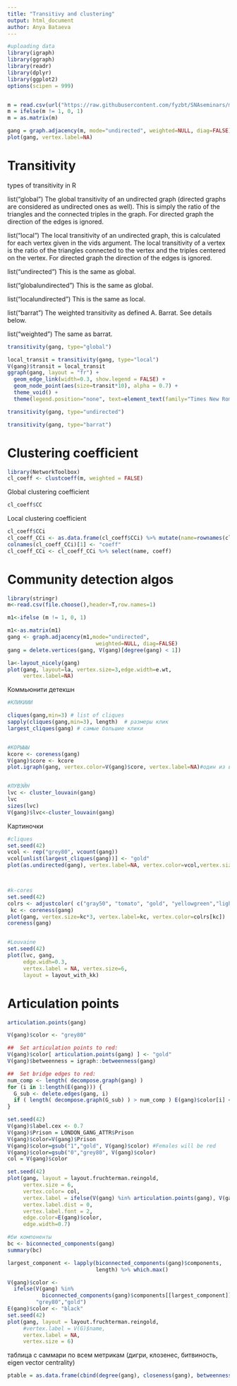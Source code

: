 ```yaml
---
title: "Transitivy and clustering"
output: html_document
author: Anya Bataeva
---
```


```r
#uploading data
library(igraph)
library(ggraph)
library(readr)
library(dplyr)
library(ggplot2)
options(scipen = 999)


m = read.csv(url("https://raw.githubusercontent.com/fyzbt/SNAseminars/master/data/LONDON_GANG.csv"), header=T, row.names=1) # загружаем датасет со связями
m = ifelse(m != 1, 0, 1)
m = as.matrix(m)

gang = graph.adjacency(m, mode="undirected", weighted=NULL, diag=FALSE)
plot(gang, vertex.label=NA)
```

# Transitivity

types of transitivity in R

list("global")
The global transitivity of an undirected graph (directed graphs are considered as undirected ones as well). This is simply the ratio of the triangles and the connected triples in the graph. For directed graph the direction of the edges is ignored.

list("local")
The local transitivity of an undirected graph, this is calculated for each vertex given in the vids argument. The local transitivity of a vertex is the ratio of the triangles connected to the vertex and the triples centered on the vertex. For directed graph the direction of the edges is ignored.

list("undirected")
This is the same as global.

list("globalundirected")
This is the same as global.

list("localundirected")
This is the same as local.

list("barrat")
The weighted transitivity as defined A. Barrat. See details below.

list("weighted")
The same as barrat.


```r
transitivity(gang, type="global")
```

```r
local_transit = transitivity(gang, type="local")
V(gang)$transit = local_transit
ggraph(gang, layout = "fr") +
  geom_edge_link(width=0.3, show.legend = FALSE) +
  geom_node_point(aes(size=transit*10), alpha = 0.7) +
  theme_void() +
  theme(legend.position="none", text=element_text(family="Times New Roman"))
```

```r
transitivity(gang, type="undirected")
```

```r
transitivity(gang, type="barrat")
```


# Clustering coefficient
```r
library(NetworkToolbox)
cl_coeff <- clustcoeff(m, weighted = FALSE)
```
Global clustering coefficient
```r
cl_coeff$CC
```
Local clustering coefficient
```r
cl_coeff$CCi
cl_coeff_CCi <- as.data.frame(cl_coeff$CCi) %>% mutate(name=rownames(cl_coeff_CCi)) 
colnames(cl_coeff_CCi)[1] <- "coeff"
cl_coeff_CCi <- cl_coeff_CCi %>% select(name, coeff)
```

# Community detection algos

```r
library(stringr)
m<-read.csv(file.choose(),header=T,row.names=1)

m1<-ifelse (m != 1, 0, 1)

m1<-as.matrix(m1)
gang <- graph.adjacency(m1,mode="undirected",
                            weighted=NULL, diag=FALSE)
gang = delete.vertices(gang, V(gang)[degree(gang) < 1])

la<-layout_nicely(gang)
plot(gang, layout=la, vertex.size=3,edge.width=e.wt,
     vertex.label=NA)

```

Коммьюнити детекшн

```r
#КЛИКИИИ

cliques(gang,min=3) # list of cliques
sapply(cliques(gang,min=3), length)  # размеры клик
largest_cliques(gang) # самые большие клики


#КОРЫЫЫ
kcore <- coreness(gang)    
V(gang)$core <- kcore   
plot.igraph(gang, vertex.color=V(gang)$core, vertex.label=NA)#один из вариантов визуализации


#ЛУВЭЙН
lvc <- cluster_louvain(gang)
lvc
sizes(lvc)
V(gang)$lvc<-cluster_louvain(gang)


```

Картиночки

```r
#cliques
set.seed(42)
vcol <- rep("grey80", vcount(gang))
vcol[unlist(largest_cliques(gang))] <- "gold"
plot(as.undirected(gang), vertex.label=NA, vertex.color=vcol,vertex.size=6,edge.width=0.7)



#k-cores
set.seed(42)
colrs <- adjustcolor( c("gray50", "tomato", "gold", "yellowgreen","lightblue","darkslateblue"), alpha=.6)
 kc <- coreness(gang)
plot(gang, vertex.size=kc*3, vertex.label=kc, vertex.color=colrs[kc])
coreness(gang)


#Louvaine
set.seed(42)
plot(lvc, gang,
     edge.widh=0.3,
     vertex.label = NA, vertex.size=6,
     layout = layout_with_kk)

```

# Articulation points
```r
articulation.points(gang)

V(gang)$color <- "grey80"

##  Set articulation points to red:
V(gang)$color[ articulation.points(gang) ] <- "gold"
V(gang)$betweenness = igraph::betweenness(gang)

##  Set bridge edges to red:
num_comp <- length( decompose.graph(gang) )
for (i in 1:length(E(gang))) {
  G_sub <- delete.edges(gang, i)
  if ( length( decompose.graph(G_sub) ) > num_comp ) E(gang)$color[i] <- "red"
}

set.seed(42)
V(gang)$label.cex <- 0.7
V(gang)$Prison = LONDON_GANG_ATTR$Prison
V(gang)$color=V(gang)$Prison
V(gang)$color=gsub("1","gold", V(gang)$color) #Females will be red
V(gang)$color=gsub("0","grey80", V(gang)$color)
col = V(gang)$color

set.seed(42)
plot(gang, layout = layout.fruchterman.reingold, 
     vertex.size = 6,
     vertex.color= col,
     vertex.label = ifelse(V(gang) %in% articulation.points(gang), V(gang), NA),
     vertex.label.dist = 0,
     vertex.label.font = 2,
     edge.color=E(gang)$color,
     edge.width=0.7)

#би компоненты
bc <- biconnected_components(gang)
summary(bc)

largest_component <- lapply(biconnected_components(gang)$components, 
                            length) %>% which.max()

V(gang)$color <- 
  ifelse(V(gang) %in%
           biconnected_components(gang)$components[[largest_component]],
         "grey80","gold")
E(gang)$color <- "black"
set.seed(42)
plot(gang, layout = layout.fruchterman.reingold, 
     #vertex.label = V(G)$name,
     vertex.label = NA,
     vertex.size = 6)
```

таблица с саммари по всем метрикам (дигри, клозенес, битвиность, eigen vector centrality)
```r
ptable = as.data.frame(cbind(degree(gang), closeness(gang), betweenness(gang), round(evcent(gang)$vector, 3)))
```
